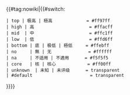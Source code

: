 {{#tag:nowiki|{{#switch:{{lc:{{{1|}}}}}
 | top | 极高 | 極高             = #ff97ff
 | high | 高                     = #ffacff
 | mid  | 中                     = #ffc1ff
 | low  | 低                     = #ffd6ff
 | bottom | 底 | 极低 | 極低     = #ffebff
 | no     | 無 | 无              = #ffffff
 | na     | 不适用 | 不適用      = #f5f5f5
 | core   | 核 | 核心            = #ff00ff
 | unknown  | 未知 | 未评级      = transparent
 | #default                      = transparent
}}}}<noinclude>{{doc}}</noinclude>